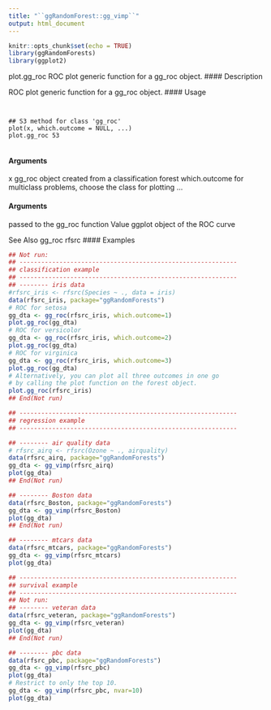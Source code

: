 ```yaml
---
title: "``ggRandomForest::gg_vimp``"
output: html_document
---
```


```r
knitr::opts_chunk$set(echo = TRUE)
library(ggRandomForests)
library(ggplot2)
```
plot.gg_roc ROC plot generic function for a gg_roc object.
#### Description 

ROC plot generic function for a gg_roc object.
#### Usage 
<pre><code>

## S3 method for class 'gg_roc'
plot(x, which.outcome = NULL, ...)
plot.gg_roc 53

</code></pre>
#### Arguments

x gg_roc object created from a classification forest
which.outcome for multiclass problems, choose the class for plotting
... 
</code></pre>
#### Arguments
 passed to the gg_roc function
Value
ggplot object of the ROC curve

See Also
gg_roc rfsrc
#### Examples 
```r
## Not run:
## ------------------------------------------------------------
## classification example
## ------------------------------------------------------------
## -------- iris data
#rfsrc_iris <- rfsrc(Species ~ ., data = iris)
data(rfsrc_iris, package="ggRandomForests")
# ROC for setosa
gg_dta <- gg_roc(rfsrc_iris, which.outcome=1)
plot.gg_roc(gg_dta)
# ROC for versicolor
gg_dta <- gg_roc(rfsrc_iris, which.outcome=2)
plot.gg_roc(gg_dta)
# ROC for virginica
gg_dta <- gg_roc(rfsrc_iris, which.outcome=3)
plot.gg_roc(gg_dta)
# Alternatively, you can plot all three outcomes in one go
# by calling the plot function on the forest object.
plot.gg_roc(rfsrc_iris)
## End(Not run)
```


```r
## ------------------------------------------------------------
## regression example
## ------------------------------------------------------------

## -------- air quality data
# rfsrc_airq <- rfsrc(Ozone ~ ., airquality)
data(rfsrc_airq, package="ggRandomForests")
gg_dta <- gg_vimp(rfsrc_airq)
plot(gg_dta)
## End(Not run)
```


```r
## -------- Boston data
data(rfsrc_Boston, package="ggRandomForests")
gg_dta <- gg_vimp(rfsrc_Boston)
plot(gg_dta)
## End(Not run)
```


```r
## -------- mtcars data
data(rfsrc_mtcars, package="ggRandomForests")
gg_dta <- gg_vimp(rfsrc_mtcars)
plot(gg_dta)
```


```r
## ------------------------------------------------------------
## survival example
## ------------------------------------------------------------
## Not run:
## -------- veteran data
data(rfsrc_veteran, package="ggRandomForests")
gg_dta <- gg_vimp(rfsrc_veteran)
plot(gg_dta)
## End(Not run)
```


```r
## -------- pbc data
data(rfsrc_pbc, package="ggRandomForests")
gg_dta <- gg_vimp(rfsrc_pbc)
plot(gg_dta)
# Restrict to only the top 10.
gg_dta <- gg_vimp(rfsrc_pbc, nvar=10)
plot(gg_dta)
```
